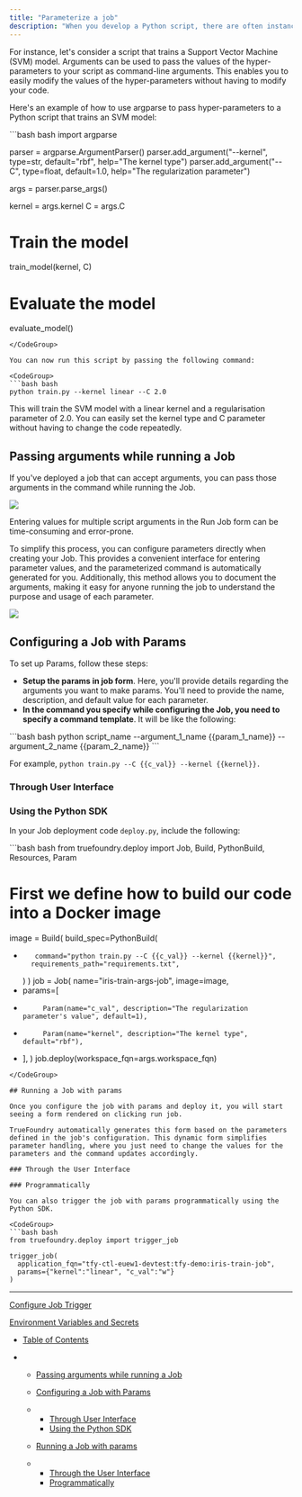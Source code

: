 ```yaml
---
title: "Parameterize a job"
description: "When you develop a Python script, there are often instances where you want to alter the script's behaviour without having to rewrite the code. This is where arguments come in handy. Arguments allow you to pass values to a script when it is executed, and these values can then be used to control the script's behaviour."
---
```


For instance, let's consider a script that trains a Support Vector Machine (SVM) model. Arguments can be used to pass the values of the hyper-parameters to your script as command-line arguments. This enables you to easily modify the values of the hyper-parameters without having to modify your code.

Here's an example of how to use argparse to pass hyper-parameters to a Python script that trains an SVM model:

<CodeGroup>
  ```bash bash
  import argparse

  parser = argparse.ArgumentParser()
  parser.add_argument("--kernel", type=str, default="rbf", help="The kernel type")
  parser.add_argument("--C", type=float, default=1.0, help="The regularization parameter")

  args = parser.parse_args()

  kernel = args.kernel
  C = args.C

  # Train the model
  train_model(kernel, C)

  # Evaluate the model
  evaluate_model()
  ```
</CodeGroup>

You can now run this script by passing the following command:

<CodeGroup>
  ```bash bash
  python train.py --kernel linear --C 2.0
  ```
</CodeGroup>

This will train the SVM model with a linear kernel and a regularisation parameter of 2.0. You can easily set the kernel type and C parameter without having to change the code repeatedly.

## Passing arguments while running a Job

If you've deployed a job that can accept arguments, you can pass those arguments in the command while running the Job.

![](/images/docs/6cb2e51-Screenshot_2023-11-17_at_9.45.52_PM.png)

Entering values for multiple script arguments in the Run Job form can be time-consuming and error-prone.

To simplify this process, you can configure parameters directly when creating your Job. This provides a convenient interface for entering parameter values, and the parameterized command is automatically generated for you. Additionally, this method allows you to document the arguments, making it easy for anyone running the job to understand the purpose and usage of each parameter.

![](/images/docs/5e8eb94-Screenshot_2023-11-17_at_9.56.40_PM.png)

## Configuring a Job with Params

To set up Params, follow these steps:

* **Setup the params in job form**. Here, you'll provide details regarding the arguments you want to make params. You'll need to provide the name, description, and default value for each parameter.
* **In the command you specify while configuring the Job, you need to specify a command template**. It will be like the following:

<CodeGroup>
  ```bash bash
  python script_name --argument_1_name {{param_1_name}} --argument_2_name {{param_2_name}}
  ```
</CodeGroup>

For example, `python train.py --C {{c_val}} --kernel {{kernel}}.`

### Through User Interface

### Using the Python SDK

In your Job deployment code `deploy.py`, include the following:

<CodeGroup>
  ```bash bash
  from truefoundry.deploy import Job, Build, PythonBuild, Resources, Param

  # First we define how to build our code into a Docker image
  image = Build(
      build_spec=PythonBuild(
  +        command="python train.py --C {{c_val}} --kernel {{kernel}}",
          requirements_path="requirements.txt",
      )
  )
  job = Job(
      name="iris-train-args-job",
      image=image,
  +    params=[
  +          Param(name="c_val", description="The regularization parameter's value", default=1),
  +          Param(name="kernel", description="The kernel type", default="rbf"), 
  +    ],
  )
  job.deploy(workspace_fqn=args.workspace_fqn)
  ```
</CodeGroup>

## Running a Job with params

Once you configure the job with params and deploy it, you will start seeing a form rendered on clicking run job.

TrueFoundry automatically generates this form based on the parameters defined in the job's configuration. This dynamic form simplifies parameter handling, where you just need to change the values for the parameters and the command updates accordingly.

### Through the User Interface

### Programmatically

You can also trigger the job with params programmatically using the Python SDK.

<CodeGroup>
  ```bash bash
  from truefoundry.deploy import trigger_job

  trigger_job(
    application_fqn="tfy-ctl-euew1-devtest:tfy-demo:iris-train-job", 
    params={"kernel":"linear", "c_val":"w"}
  )
  ```
</CodeGroup>

***

[Configure Job Trigger](/docs/deploy-a-cron-job)

[Environment Variables and Secrets](/docs/environment-variables-and-secrets-jobs)

* [Table of Contents](#)

* * [Passing arguments while running a Job](#passing-arguments-while-running-a-job)

  * [Configuring a Job with Params](#configuring-a-job-with-params)

  * * [Through User Interface](#through-user-interface)
    * [Using the Python SDK](#using-the-python-sdk)

  * [Running a Job with params](#running-a-job-with-params)

  * * [Through the User Interface](#through-the-user-interface)
    * [Programmatically](#programmatically)
